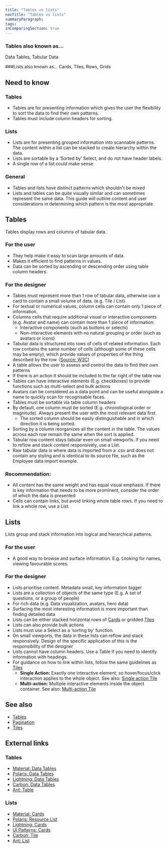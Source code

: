 ```yaml
---
title: "Tables vs lists"
navTitle: "Tables vs lists"
summaryParagraph:
tags:
inComparingSection: true
---
```


### Tables also known as…
Data Tables, Tabular Data

###Lists also known as…
Cards, Tiles, Rows, Grids

## Need to know
### Tables
- Tables are for presenting information which gives the user the flexibility to sort the data to find their own patterns.
- Tables must include column headers for sorting.

### Lists
- Lists are for presenting grouped information into scannable patterns. The content within a list can be stacked to create hierarchy within the data.
- Lists are sortable by a ‘Sorted by’ Select, and do not have header labels.
- A single row of a list could make sense

### General
- Tables and lists have distinct patterns which shouldn't be mixed
- Lists and tables can be quite visually similar and can sometimes represent the same data. This guide will outline content and user considerations in determining which pattern is the most appropriate.  

## Tables
Tables display rows and columns of tabular data. 

### For the user
- They help make it easy to scan large amounts of data.
- Makes it efficient to find patterns in values.
- Data can be sorted by ascending or descending order using table column headers.

### For the designer
- Tables must represent more than 1 row of tabular data, otherwise use a card to contain a small volume of data. (e.g. Tile / List).
- For textual or numerical values, column cells can contain only 1 piece of information.
- Columns cells that require additional visual or interactive components (e.g. Avatar and name) can contain more than 1 piece of information:
  - Interactive components (such as buttons or selects)
  - Non-interactive elements with no natural grouping or order (such as avatars or icons)
- Tabular data is structured into rows of cells of related information. Each row contains the same number of cells (although some of these cells may be empty), which provide values of properties of the thing described by the row. ([Source: W3C](https://www.w3.org/TR/tabular-data-model/#:~:text=Tabular%20data%20is%20data%20that,thing%20described%20by%20the%20row.))
- A table allows the user to assess and control the data to find their own patterns
- If there is an action it should be included to the far right of the table row
- Tables can have interactive elements (E.g. checkboxes) to provide functions such as multi-select and bulk actions
- Avatars can be considered as a data point and can be useful alongside a name to quickly scan for recognisable faces.
- Tables must be sortable via table column headers
- By default, one column must be sorted (E.g. chronological order or magnitude). Always present the user with the most relevant data first. 
  - The sorted column should be easily distinguishable and in which direction it is being sorted.
- Sorting by a column reorganizes all the content in the table. The values across each row remain the same when the sort is applied.
- Tabular row content stays tabular even on small viewports. If you need to reflow and stack content responsively, use a List.
- Raw tabular data is where data is imported from a .csv and does not contain any styling and is identical to its source file, such as the Employee data import example.

### Recommendation:
- All content has the same weight and has equal visual emphasis. If there is key information that needs to be more prominent, consider the order of which the data is presented
- Cells can contain links, but avoid linking whole table rows. If you need to link a whole row, use a List.

## Lists
Lists group and stack information into logical and hierarchical patterns.

### For the user
- A good way to browse and surface information. E.g. Looking for names, viewing favourable scores.

### For the designer
- Lists prioritise content. Metadata small, key information bigger
- Lists are a collection of objects of the same type (E.g. A set of questions, or a group of people)
- For rich data (e.g. Data visualization, avatars, hero data)
- Surfacing the most interesting information is more important than finding detailed data
- Lists can be either stacked horizontal rows of [Cards](/components/card) or gridded [Tiles](/components/tile)
- Lists can also provide bulk actions
- Lists must use a Select as a ‘sorting by’ function.
- On small viewports, the data in these lists can reflow and stack responsively. Design of the specific application of this is the responsibility of the designer
- Lists cannot have column headers. Use a Table if you need to identify information with headings.
- For guidance on how to link within lists, follow the same guidelines as [Tiles](/components/tile)
  - **Single Action:** Exactly one interactive element, so hover/focus/click interaction applies to the whole object. See also: [Single action Tile](/components/tile/#singleactiontile-not-built)
  - **Multi-action:** Multiple interactive elements inside the object container. See also: [Multi-action Tile](/components/tile/#singleactiontile-not-built)

## See also
- [Tables](components/table/)
- [Pagination](/components/pagination/)
- [Tiles](/components/tile)

## External links

### Tables
- [Material: Data Tables](https://material.io/components/data-tables)
- [Polaris: Data Tables](https://polaris.shopify.com/components/lists-and-tables/data-table)
- [Lightning: Data Tables](https://www.lightningdesignsystem.com/components/data-tables/#site-main-content)
- [Carbon: Data Tables](https://www.carbondesignsystem.com/components/data-table/code/)
- [Ant: Table](https://ant.design/components/table/)

### Lists
- [Material: Cards](https://material.io/components/cards#usage)
- [Polaris: Resource List](https://polaris.shopify.com/components/lists-and-tables/resource-list#navigation)
- [Lightning: Cards](https://www.lightningdesignsystem.com/components/cards/#site-main-content)
- [UI Patterns: Cards](http://uipatterns.io/cards)
- [Carbon: Tile](https://www.carbondesignsystem.com/components/tile/usage)
- [Ant: List](https://ant.design/components/list/)
